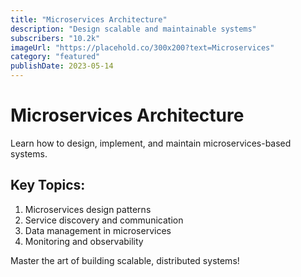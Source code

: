 ```yaml
---
title: "Microservices Architecture"
description: "Design scalable and maintainable systems"
subscribers: "10.2k"
imageUrl: "https://placehold.co/300x200?text=Microservices"
category: "featured"
publishDate: 2023-05-14
---
```


# Microservices Architecture

Learn how to design, implement, and maintain microservices-based systems.

## Key Topics:

1. Microservices design patterns
2. Service discovery and communication
3. Data management in microservices
4. Monitoring and observability

Master the art of building scalable, distributed systems!
